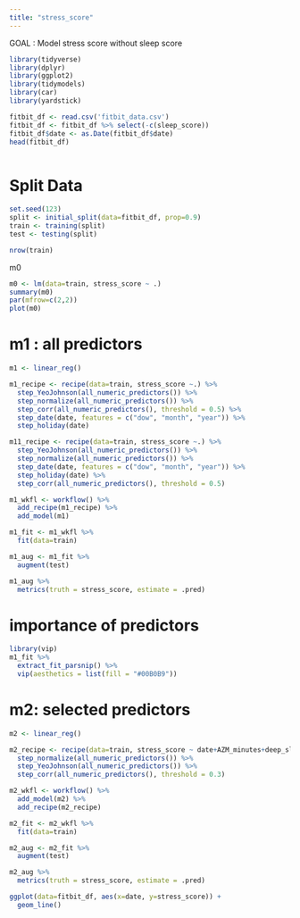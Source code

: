 ```yaml
---
title: "stress_score"
---
```


GOAL : Model stress score without sleep score

```r
library(tidyverse)
library(dplyr)
library(ggplot2)
library(tidymodels)
library(car)
library(yardstick)
```

```r
fitbit_df <- read.csv('fitbit_data.csv')
fitbit_df <- fitbit_df %>% select(-c(sleep_score))
fitbit_df$date <- as.Date(fitbit_df$date)
head(fitbit_df)
```
```r

```

# Split Data
```r
set.seed(123)
split <- initial_split(data=fitbit_df, prop=0.9)
train <- training(split)
test <- testing(split)

nrow(train)
```


m0
```r
m0 <- lm(data=train, stress_score ~ .)
summary(m0)
par(mfrow=c(2,2))
plot(m0)
```


# m1 : all predictors
```r
m1 <- linear_reg()

m1_recipe <- recipe(data=train, stress_score ~.) %>%
  step_YeoJohnson(all_numeric_predictors()) %>%
  step_normalize(all_numeric_predictors()) %>%
  step_corr(all_numeric_predictors(), threshold = 0.5) %>%
  step_date(date, features = c("dow", "month", "year")) %>%
  step_holiday(date)

m11_recipe <- recipe(data=train, stress_score ~.) %>%
  step_YeoJohnson(all_numeric_predictors()) %>%
  step_normalize(all_numeric_predictors()) %>%
  step_date(date, features = c("dow", "month", "year")) %>%
  step_holiday(date) %>%
  step_corr(all_numeric_predictors(), threshold = 0.5)

m1_wkfl <- workflow() %>%
  add_recipe(m1_recipe) %>%
  add_model(m1)

m1_fit <- m1_wkfl %>%
  fit(data=train)

m1_aug <- m1_fit %>%
  augment(test)

m1_aug %>% 
  metrics(truth = stress_score, estimate = .pred)
```


# importance of predictors
```r
library(vip)
m1_fit %>%
  extract_fit_parsnip() %>%
  vip(aesthetics = list(fill = "#00B0B9"))
```

# m2: selected predictors
```r
m2 <- linear_reg()

m2_recipe <- recipe(data=train, stress_score ~ date+AZM_minutes+deep_sleep_min+o2_avg+nremhr) %>%
  step_normalize(all_numeric_predictors()) %>%
  step_YeoJohnson(all_numeric_predictors()) %>%
  step_corr(all_numeric_predictors(), threshold = 0.3)

m2_wkfl <- workflow() %>%
  add_model(m2) %>%
  add_recipe(m2_recipe)

m2_fit <- m2_wkfl %>%
  fit(data=train)

m2_aug <- m2_fit %>%
  augment(test)

m2_aug %>% 
  metrics(truth = stress_score, estimate = .pred)
```


```r
ggplot(data=fitbit_df, aes(x=date, y=stress_score)) +
  geom_line()
```






